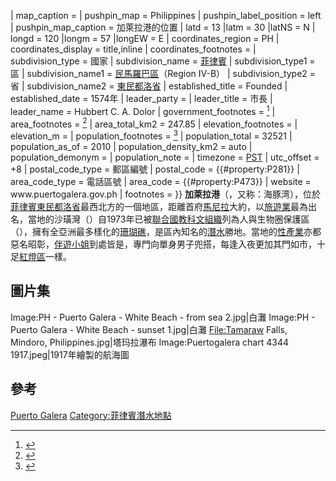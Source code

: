{{Infobox settlement
<!-- See Template:Infobox settlement for additional fields and descriptions -->
| name                    = Puerto Galera
| native_name_lang        = fil<!-- ISO 639-2 code -->
| settlement_type         = [[基層政權|基層政權]]
| image_skyline           = Sabang Bay.jpg
| image_caption           = 沙璜灣
| image_flag              =
| image_seal              =
| seal_size               = 100x80px
| nickname                =
| motto                   =
| image_map               = {{#property:P242}}
| map_caption             = 
| pushpin_map             = Philippines
| pushpin_label_position  = left
| pushpin_map_caption     = 加萊拉港的位置
| latd = 13 |latm = 30 |latNS = N
| longd = 120 |longm = 57 |longEW = E
| coordinates_region      = PH
| coordinates_display     = title,inline
| coordinates_footnotes   =
| subdivision_type        = 國家
| subdivision_name        = [[菲律賓|菲律賓]]
| subdivision_type1       = 區
| subdivision_name1       = [[民馬羅巴區|民馬羅巴區]]（Region IV-B）
| subdivision_type2       = 省
| subdivision_name2       = [[東民都洛省|東民都洛省]]
| established_title       = Founded
| established_date        = 1574年
| leader_party            =
| leader_title            = 市長
| leader_name             = Hubbert C. A. Dolor
| government_footnotes    = <ref name=comelec>{{cite web |url=http://www.comelec.gov.ph/?r=Archives/RegularElections/2013NLE/Results/citymuni2013 |title=Official City/Municipal 2013 Election Results |publisher=Commission on Elections (COMELEC) |location=Intramuros, Manila, Philippines |date=11 September 2013 |accessdate=23 December 2013 |archive-date=2014-01-25 |archive-url=https://web.archive.org/web/20140125165044/http://www.comelec.gov.ph/?r=Archives%2FRegularElections%2F2013NLE%2FResults%2Fcitymuni2013 |dead-url=no }}</ref>
| area_footnotes          = <ref>{{cite web |title=Province: ORIENTAL MINDORO |url=http://www.nscb.gov.ph/activestats/psgc/province.asp?provCode=175200000&provName=ORIENTAL%20MINDORO&regCode=17&regName=REGION%20IV-B%20(MIMAROPA) |work=PSGC Interactive |publisher=National Statistical Coordination Board |accessdate=30 October 2012 |location=Makati City, Philippines |deadurl=yes |archiveurl=https://web.archive.org/web/20121114044419/http://www.nscb.gov.ph/activestats/psgc/province.asp?provCode=175200000&provName=ORIENTAL%20MINDORO&regCode=17&regName=REGION%20IV-B%20(MIMAROPA) |archivedate=2012年11月14日 }}</ref>
| area_total_km2          = 247.85
| elevation_footnotes     =
| elevation_m             =
| population_footnotes    = <ref name=NSO10>{{cite web |url=http://www.census.gov.ph/sites/default/files/attachments/hsd/pressrelease/MIMAROPA.pdf |title=Total Population by Province, City, Municipality and Barangay: as of May 1, 2010 |work=2010 Census of Population and Housing |publisher=National Statistics Office |accessdate=30 October 2012 |archive-date=2012-11-15 |archive-url=https://web.archive.org/web/20121115103316/http://www.census.gov.ph/sites/default/files/attachments/hsd/pressrelease/MIMAROPA.pdf |dead-url=no }}</ref>
| population_total        = 32521
| population_as_of        = 2010
| population_density_km2  = auto
| population_demonym      =
| population_note         =
| timezone                = [[Philippine_Standard_Time|PST]]
| utc_offset              = +8
| postal_code_type        = 郵區編號
| postal_code             = {{#property:P281}}
| area_code_type          = 電話區號
| area_code               = {{#property:P473}}
| website                 = www.puertogalera.gov.ph
| footnotes               =
}}
'''加萊拉港'''（{{lang-en|'''Puerto Galera'''}}，又称：海豚湾），位於[[菲律賓|菲律賓]][[東民都洛省|東民都洛省]]最西北方的一個地區，距離首府[[馬尼拉|馬尼拉]]大約{{convert|130|km|mi}}，以[[旅遊業|旅遊業]]最為出名，當地的沙璜灣（{{lang|en|Sabang Bay}}）自1973年已被[[聯合國教科文組織|聯合國教科文組織]]列為人與生物圈保護區（{{lang|en|Man and Biosphere Reserve}}），擁有全亞洲最多樣化的[[珊瑚礁|珊瑚礁]]，是區內知名的[[潛水|潛水]]勝地。當地的[[性產業|性產業]]亦都惡名昭彰，[[應召女郎|伴遊小姐]]到處皆是，專門向單身男子兜搭，每逢入夜{{link-en|戈戈舞酒吧|go-go bar}}更加其門如市，十足[[紅燈區|紅燈區]]一樣。

==圖片集==
<gallery class="center">
Image:PH - Puerto Galera - White Beach - from sea 2.jpg|白灘
Image:PH - Puerto Galera - White Beach - sunset 1.jpg|白灘
File:Tamaraw Falls, Mindoro, Philippines.jpg|塔玛拉瀑布
Image:Puertogalera chart 4344 1917.jpeg|1917年繪製的航海圖
</gallery>

==參考==
{{reflist}}

[[Category:菲律賓城市|Puerto Galera]]
[[Category:菲律賓潛水地點|Category:菲律賓潛水地點]]